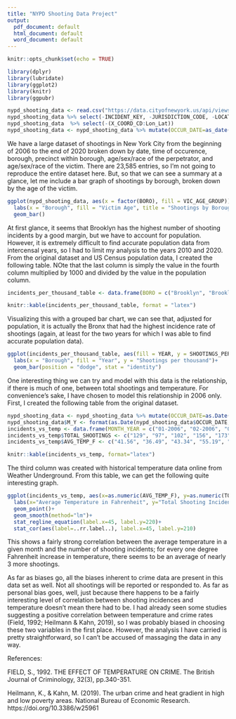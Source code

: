 ---
title: "NYPD Shooting Data Project"
output:
  pdf_document: default
  html_document: default
  word_document: default
---

```{r setup, include=FALSE}
knitr::opts_chunk$set(echo = TRUE)
```


```{r package loader, include=FALSE}
library(dplyr)
library(lubridate)
library(ggplot2)
library(knitr)
library(ggpubr)
```

```{r nypd_shooting_data, include=FALSE}
nypd_shooting_data <- read.csv("https://data.cityofnewyork.us/api/views/833y-fsy8/rows.csv?accessType=DOWNLOAD")
nypd_shooting_data %>% select(-INCIDENT_KEY, -JURISDICTION_CODE, -LOCATION_DESC, -STATISTICAL_MURDER_FLAG)
nypd_shooting_data  %>% select(-(X_COORD_CD:Lon_Lat))
nypd_shooting_data <- nypd_shooting_data %>% mutate(OCCUR_DATE=as_date(OCCUR_DATE, format="%d.%m.%Y"))
```


We have a large dataset of shootings in New York City from the beginning of 2006 to the end of 2020 broken down by date, time of occurence, borough, precinct within borough, age/sex/race of the perpetrator, and age/sex/race of the victim. There are 23,585 entries, so I'm not going to reproduce the entire dataset here. But, so that we can see a summary at a glance, let me include a bar graph of shootings by borough, broken down by the age of the victim. 

``` {r shootings by borough}
ggplot(nypd_shooting_data, aes(x = factor(BORO), fill = VIC_AGE_GROUP)) + 
  labs(x = "Borough", fill = "Victim Age", title = "Shootings by Borough, 2006-2020") + 
  geom_bar()
```
At first glance, it seems that Brooklyn has the highest number of shooting incidents by a good margin, but we have to account for population. However, it is extremely difficult to find accurate population data from intercensal years, so I had to limit my analysis to the years 2010 and 2020. From the original dataset and US Census population data, I created the following table. NOte that the last column is simply the value in the fourth column multiplied by 1000 and divided by the value in the population column. 


``` {r create incidence per thousand table, echo=FALSE}
incidents_per_thousand_table <- data.frame(BORO = c("Brooklyn", "Brooklyn", "Bronx", "Bronx", "Manhattan", "Manhattan", "Queens", "Queens", "Staten Island", "Staten Island"), YEAR = c("2010", "2020", "2010", "2020", "2010", "2020", "2010", "2020", "2010", "2020"), POPULATION = c("2504700", "2736074", "1385108", "1472654", "1585873", "1694251", "2230722", "2405464", "468730", "495747"), SHOOTINGS = c("805", "819", "525", "504", "260", "272", "288", "303", "34", "50"), SHOOTINGS_PER_THOUSAND = c("0.321", "0.299", "0.379", "0.342", "0.164", "0.161", "0.129", "0.126", "0.073", "0.101"))

knitr::kable(incidents_per_thousand_table, format = "latex")
```

Visualizing this with a grouped bar chart, we can see that, adjusted for population, it is actually the Bronx that had the highest incidence rate of shootings (again, at least for the two years for which I was able to find accurate population data).

``` {r shooting incidence per thousand bar chart}
ggplot(incidents_per_thousand_table, aes(fill = YEAR, y = SHOOTINGS_PER_THOUSAND, x=factor(BORO)))+
  labs(x = "Borough", fill = "Year", y = "Shootings per thousand")+
  geom_bar(position = "dodge", stat = "identity")
```

One interesting thing we can try and model with this data is the relationship, if there is much of one, between total shootings and temperature. For convenience's sake, I have chosen to model this relationship in 2006 only. First, I created the following table from the original dataset. 

``` {r create incidents vs temp table}
nypd_shooting_data <- nypd_shooting_data %>% mutate(OCCUR_DATE=as.Date(OCCUR_DATE, format="%d.%m.%Y"))
nypd_shooting_data$M_Y <- format(as.Date(nypd_shooting_data$OCCUR_DATE, format = "%d-%m-%Y"), "%m-%Y")
incidents_vs_temp <- data.frame(MONTH_YEAR = c("01-2006", "02-2006", "03-2006", "04-2006", "05-2006", "06-2006", "07-2006", "08-2006", "09-2006", "10-2006", "11-2006", "12-2006"))
incidents_vs_temp$TOTAL_SHOOTINGS <- c("129", "97", "102", "156", "173", "180", "233", "245", "196", "199", "167", "178")
incidents_vs_temp$AVG_TEMP_F <- c("41.56", "36.49", "43.34", "55.19", "62.87", "72.59", "79.47", "77.52", "68.71", "58.76", "53.32", "45.7")

knitr::kable(incidents_vs_temp, format="latex")
```
The third column was created with historical temperature data online from Weather Underground. From this table, we can get the following quite interesting graph. 

``` {r temp vs shooting regression}
ggplot(incidents_vs_temp, aes(x=as.numeric(AVG_TEMP_F), y=as.numeric(TOTAL_SHOOTINGS)))+
  labs(x="Average Temperature in Fahrenheit", y="Total Shooting Incidences that Month")+
  geom_point()+
  geom_smooth(method="lm")+
  stat_regline_equation(label.x=45, label.y=220)+
  stat_cor(aes(label=..rr.label..), label.x=45, label.y=210)
```
This shows a fairly strong correlation between the average temperature in a given month and the number of shooting incidents; for every one degree Fahrenheit increase in temperature, there seems to be an average of nearly 3 more shootings.

As far as biases go, all the biases inherent to crime data are present in this data set as well. Not all shootings will be reported or responded to. As far as personal bias goes, well, just because there happens to be a fairly interesting level of correlation between shooting incidences and temperature doesn't mean there had to be. I had already seen some studies suggesting a positive correlation between temperature and crime rates (Field, 1992; Heilmann & Kahn, 2019), so I was probably biased in choosing these two variables in the first place. However, the analysis I have carried is pretty straightforward, so I can't be accused of massaging the data in any way.


References: 

FIELD, S., 1992. THE EFFECT OF TEMPERATURE ON CRIME. The British Journal of Criminology, 32(3), pp.340-351.

Heilmann, K., &amp; Kahn, M. (2019). The urban crime and heat gradient in high and low poverty areas. National Bureau of Economic Research. https://doi.org/10.3386/w25961 